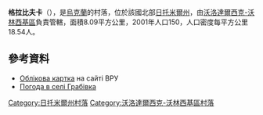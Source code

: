 {{coord|50|39|37|N|28|26|26|E|scale:30000|display=title}}

'''格拉比夫卡'''（{{lang-uk|Грабівка}}），是[[烏克蘭|烏克蘭]]的村落，位於該國北部[[日托米爾州|日托米爾州]]，由[[沃洛達爾西克-沃林西基區|沃洛達爾西克-沃林西基區]]負責管轄，面積8.09平方公里，2001年人口150，人口密度每平方公里18.54人。

==參考資料==
* [http://w1.c1.rada.gov.ua/pls/z7503/A005?rdat1=17.04.2015&rf7571=8991 Облікова картка] на сайті ВРУ
* [https://ua.sinoptik.ua/погода-грабівка-303005985 Погода в селі Грабівка] {{Wayback|url=https://ua.sinoptik.ua/%D0%BF%D0%BE%D0%B3%D0%BE%D0%B4%D0%B0-%D0%B3%D1%80%D0%B0%D0%B1%D1%96%D0%B2%D0%BA%D0%B0-303005985 |date=20140126072304 }}

{{DEFAULTSORT:Грабівка}}
[[Category:日托米爾州村落|Category:日托米爾州村落]]
[[Category:沃洛達爾西克-沃林西基區村落|Category:沃洛達爾西克-沃林西基區村落]]


{{Zhytomyr-geo-stub}}